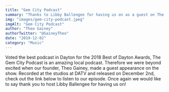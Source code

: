 ```yaml
---
title: "Gem City Podcast"
summary: "Thanks to Libby Ballengee for having us on as a guest on The Gem City Podcast."
img: "images/gem-city-podcast.jpeg"
imgAlt: "Gem City Podcast"
author: "Theo Gainey"
authorTwitter: "@GaineyTheo"
date: "2019-12-02"
category: "Music"
---
```


Voted the best podcast in Dayton for the 2018 Best of Dayton Awards, The Gem City Podcast is an amazing local podcast. Therefore we were beyond excited when our founder, Theo Gainey, made a guest appearance on the show. Recorded at the studios at DATV and released on December 2nd, check out the link below to listen to our episode. Once again we would like to say thank you to host Libby Ballengee for having us on!
